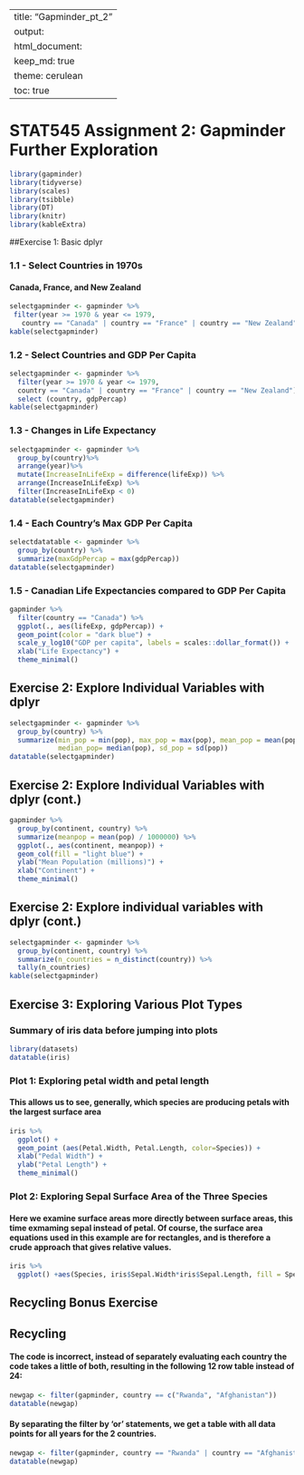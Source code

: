 
---
title: "Gapminder_pt_2"
output: 
  html_document:
    keep_md: true 
    theme: cerulean
    toc: true
---

# STAT545 Assignment 2: Gapminder Further Exploration

```r
library(gapminder)
library(tidyverse)
library(scales)
library(tsibble)
library(DT)
library(knitr)
library(kableExtra)
```

##Exercise 1: Basic dplyr

### 1.1 - Select Countries in 1970s

#### Canada, France, and New Zealand

```r
selectgapminder <- gapminder %>%
 filter(year >= 1970 & year <= 1979, 
   country == "Canada" | country == "France" | country == "New Zealand")
kable(selectgapminder)
```

### 1.2 - Select Countries and GDP Per Capita


```r
selectgapminder <- gapminder %>%
  filter(year >= 1970 & year <= 1979, 
  country == "Canada" | country == "France" | country == "New Zealand") %>%
  select (country, gdpPercap)
kable(selectgapminder)
```

### 1.3 - Changes in Life Expectancy

```r
selectgapminder <- gapminder %>%
  group_by(country)%>%
  arrange(year)%>%
  mutate(IncreaseInLifeExp = difference(lifeExp)) %>%
  arrange(IncreaseInLifeExp) %>%
  filter(IncreaseInLifeExp < 0)
datatable(selectgapminder)
```

### 1.4 - Each Country's Max GDP Per Capita

```r
selectdatatable <- gapminder %>% 
  group_by(country) %>%
  summarize(maxGdpPercap = max(gdpPercap))
datatable(selectgapminder)
```


### 1.5 - Canadian Life Expectancies compared to GDP Per Capita

```r
gapminder %>%
  filter(country == "Canada") %>%
  ggplot(., aes(lifeExp, gdpPercap)) +
  geom_point(color = "dark blue") + 
  scale_y_log10("GDP per capita", labels = scales::dollar_format()) +
  xlab("Life Expectancy") +
  theme_minimal()
```

## Exercise 2: Explore Individual Variables with dplyr

```r
selectgapminder <- gapminder %>%
  group_by(country) %>%
  summarize(min_pop = min(pop), max_pop = max(pop), mean_pop = mean(pop), 
            median_pop= median(pop), sd_pop = sd(pop))
datatable(selectgapminder)
```

## Exercise 2: Explore Individual Variables with dplyr (cont.)

```r
gapminder %>%
  group_by(continent, country) %>%
  summarize(meanpop = mean(pop) / 1000000) %>%
  ggplot(., aes(continent, meanpop)) +
  geom_col(fill = "light blue") +
  ylab("Mean Population (millions)") +
  xlab("Continent") +
  theme_minimal()
```

## Exercise 2: Explore individual variables with dplyr (cont.)

```r
selectgapminder <- gapminder %>%
  group_by(continent, country) %>%
  summarize(n_countries = n_distinct(country)) %>%
  tally(n_countries)
kable(selectgapminder)
```


## Exercise 3: Exploring Various Plot Types

### Summary of iris data before jumping into plots

```r
library(datasets)
datatable(iris)
```

### Plot 1: Exploring petal width and petal length

#### This allows us to see, generally, which species are producing petals with the largest surface area

```r
iris %>%
  ggplot() +
  geom_point (aes(Petal.Width, Petal.Length, color=Species)) +
  xlab("Pedal Width") +
  ylab("Petal Length") +
  theme_minimal()
```

### Plot 2: Exploring Sepal Surface Area of the Three Species

#### Here we examine surface areas more directly between surface areas, this time exmaming sepal instead of petal. Of course, the surface area equations used in this example are for rectangles, and is therefore a crude approach that gives relative values.

```r
iris %>%
  ggplot() +aes(Species, iris$Sepal.Width*iris$Sepal.Length, fill = Species) + geom_boxplot() + ylab("Sepal Surface Area") + scale_fill_brewer(palette="RdBu") + theme_minimal()
```

## Recycling Bonus Exercise

## Recycling

#### The code is incorrect, instead of separately evaluating each country the code takes a little of both, resulting in the following 12 row table instead of 24:
```r
newgap <- filter(gapminder, country == c("Rwanda", "Afghanistan"))
datatable(newgap)
```
 
#### By separating the filter by 'or' statements, we get a table with all data points for all years for the 2 countries.

```r
newgap <- filter(gapminder, country == "Rwanda" | country == "Afghanistan")
datatable(newgap)
```